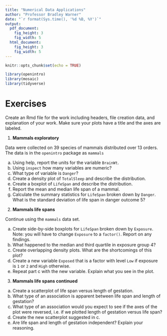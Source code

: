 ```yaml
---
title: "Numerical Data Applications"
author: "Professor Bradley Warner"
date: "`r format(Sys.time(), '%d %B, %Y')`"
output: 
  pdf_document:
    fig_height: 3
    fig_width: 5
  html_document:
    fig_height: 3
    fig_width: 5
---
```


```r
knitr::opts_chunk$set(echo = TRUE)
```

```r
library(openintro)
library(mosaic)
library(tidyverse)
```


# Exercises

Create an Rmd file for the work including headers, file creation data, and explanation of your work. Make sure your plots have a title and the axes are labeled.

1. **Mammals exploratory**  

Data were collected on 39 species of mammals distributed over 13 orders.  The data is in the `openintro` package as `mammals`

a. Using help, report the units for the variable `BrainWt`.  
b. Using `inspect` how many variables are numeric?  
c. What type of variable is `Danger`?
d. Create a density plot of `TotalSleep` and describe the distribution.  
e. Create a boxplot of `LifeSpan` and describe the distribution.  
f. Report the mean and median life span of a mammal.  
g. Calculate the summary statistics for `LifeSpan` broken down by `Danger`. What is the standard deviation of life span in danger outcome 5?

2. **Mammals life spans**  

Continue using the `mammals` data set.

a. Create side-by-side boxplots for `LifeSpan` broken down by `Exposure`. Note: you will have to change `Exposure` to a `factor()`. Report on any findings.  
b. What happened to the median and third quartile in exposure group 4?
c. Create overlapping density plots. What are the shortcomings of this plot?
d. Create a new variable `Exposed` that is a factor with level `Low` if exposure is `1` or `2` and `High` otherwise.
e. Repeat part c with the new variable. Explain what you see in the plot.


3. **Mammals life spans continued**  

a. Create a scatterplot of life span versus length of gestation.  
b. What type of an association is apparent between life span and length of gestation?   
c. What type of an association would you expect to see if the axes of the plot were reversed, i.e. if we plotted length of gestation versus life span?
d. Create the new scatterplot suggested in c.  
e. Are life span and length of gestation independent? Explain your reasoning.


